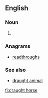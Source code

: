 ==English==

===Noun===
{{en-noun|head=[[draught]] [[horse]]}}

# {{standard spelling of|draft horse|lang=en|from=British spelling}}

===Anagrams===
* [[readthroughs#English|readthroughs]]

===See also===
* [[draught animal]]

[[fi:draught horse]]